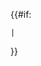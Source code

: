 {{#if:{{WPBannerMeta/istemplate|category={{{category|¬}}}|BANNER_NAME={{{BANNER_NAME|}}}|and not}}
 |{{WPBannerMeta/hooks/qualimpintersect/core
  |class={{WPBannerMeta/class
   |BANNER_NAME={{{BANNER_NAME|}}}
   |class={{{class|}}}
   |b1={{{b1|¬}}}
   |b2={{{b2|¬}}}
   |b3={{{b3|¬}}}
   |b4={{{b4|¬}}}
   |b5={{{b5|¬}}}
   |b6={{{b6|¬}}}
   |QUALITY_SCALE={{{QUALITY_SCALE|standard}}}
  }}
  |importance={{WPBannerMeta/importance
   |1={{{importance|}}}
   |class={{{class|}}}
   |IMPORTANCE_SCALE={{{IMPORTANCE_SCALE|¬}}}
   |BANNER_NAME={{{BANNER_NAME|}}}
  }}
  |ASSESSMENT_CAT         = {{{ASSESSMENT_CAT}}}
  |IMPN                   = {{{IMPN|重要度}}}
  |FORMAT                 = {{{FORMAT|CIT}}}
  |SUPPRESS_NA_CLASS      = {{yesno|{{{SUPPRESS_NA|}}}|blank={{yesno|{{{SUPPRESS_NA_CLASS|}}}}}}}
  |SUPPRESS_NA_IMPORTANCE = {{yesno|{{{SUPPRESS_NA|}}}|blank={{yesno|{{{SUPPRESS_NA_IMPORTANCE|}}}}}}}
  |trad                   = {{{category_trad|}}}
 }}
}}<noinclude>
{{documentation}}
</noinclude>